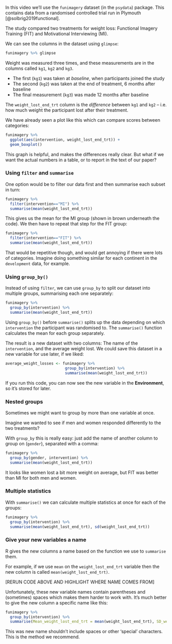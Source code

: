 In this video we'll use the `funimagery` dataset (in the `psydata`) package.
This contains data from a randomised controlled trial run in
Plymouth [@solbrig2019functional].

The study compared two treatments for weight loss: Functional
Imagery Training (FIT) and Motivational Interviewing (MI).


We can see the columns in the dataset using `glimpse`:

```r
funimagery %>% glimpse
```

Weight was measured three times, and these measurements are in the columns called `kg1`, `kg2` and `kg3`. 

- The first (`kg1`) was taken at *baseline*, when participants joined the study
- The second (`kg2`) was taken at the end of treatment, 6 months after baseline
- The final measurement (`kg3`) was made 12 months after baseline

The `weight_lost_end_trt` column is the *difference* between `kg1` and `kg2` -- i.e.
how much weight the participant lost after their treatment.



We have already seen a plot like this which can compare scores between categories:

```r
funimagery %>%
  ggplot(aes(intervention, weight_lost_end_trt)) +
  geom_boxplot()
```


This graph is helpful, and makes the differences really clear. But what if we want the actual numbers in a table, or to report in the text of our paper?



### Using `filter` and `summarise`

One option would be to filter our data first and then summarise each subset in turn:

```r
funimagery %>%
  filter(intervention=="MI") %>%
  summarise(mean(weight_lost_end_trt))
```

This gives us the mean for the MI group (shown in brown underneath the code). We then have to repeat that step for the FIT group:

```r
funimagery %>%
  filter(intervention=="FIT") %>%
  summarise(mean(weight_lost_end_trt))
```


That would be repetitive though, and would get annoying if there were lots of categories. Imagine doing something
similar for each continent in the `development` data, for example.


### Using `group_by()`

Instead of using `filter`, we can use `group_by` to split our dataset into multiple groups, summarising each one separately:


```r
funimagery %>%
  group_by(intervention) %>%
  summarise(mean(weight_lost_end_trt))
```


Using `group_by()` before `summarise()` splits up the data depending on which `intervention` the participant
was randomised to.  The `summarise()` function calculates the mean for each group separately.

The result is a new dataset with two columns: The name of the `intervention`, and the average weight lost. We could save this dataset in a new variable for use later, if we liked:

```r
average_weight_losses <- funimagery %>%
                          group_by(intervention) %>%
                          summarise(mean(weight_lost_end_trt))
```

If you run this code, you can now see the new variable in the **Environment**, so it's stored for later.



### Nested groups

Sometimes we might want to group by more than one variable at once.

Imagine we wanted to see if men and women responded differently to the two treatments?

With `group_by` this is really easy: just add the name of another column to group on (`gender`), separated with a comma:

```r
funimagery %>%
  group_by(gender, intervention) %>%
  summarise(mean(weight_lost_end_trt))
```


It looks like women lost a bit more weight on average, but FIT was better than MI for both men and women.



### Multiple statistics

With `summarise()` we can calculate multiple statistics at once for each of the groups:

```r
funimagery %>%
  group_by(intervention) %>%
  summarise(mean(weight_lost_end_trt), sd(weight_lost_end_trt))
```



### Give your new variables a name

R gives the new columns a name based on the function we use to `summarise` them.

For example, if we use `mean` on the `weight_lost_end_trt` variable then the new column is called `mean(weight_lost_end_trt)`.

[RERUN CODE ABOVE AND HIGHLIGHT WHERE NAME COMES FROM]


Unfortunately, these new variable names contain parentheses and (sometimes) spaces which makes them harder to work
with. It's much better to give the new column a specific name like this:

```r
funimagery %>%
  group_by(intervention) %>%
  summarise(Mean_weight_lost_end_trt = mean(weight_lost_end_trt), SD_weight_lost_end_trt = sd(weight_lost_end_trt))
```

This was new name shouldn't include spaces or other 'special' characters. This is the method we recommend.
